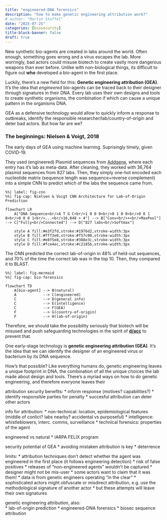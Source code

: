 ```yaml
---
title: "engineered-DNA forensics"
description: "how to make genetic engineering attribution work?"
# author: "Martin Stoffel"
date: "2025-07-25"
categories: [biosecurity]
title-block-banner: false
draft: true
---
```



New synthetic bio-agents are created in labs around the world. Often enough, something goes wrong and a virus escapes the lab. More worringly, bad actors could misuse biotech to create vastly more dangerous weapons than ever before. Unlike with non-biological things, its difficult to figure out **who** developed a bio-agent in the first place.

Luckily, there's a new field for this: **Genetic engineering attribution (GEA)**. It's the idea that *engineered* bio-agents can be traced back to their designer through signatures in their DNA. Every lab uses their own designs and tools to create synthetic organisms, the combination if which can cause a unique pattern in the organisms DNA. 

GEA as a defensive technology would allow to quickly inform a response to outbreaks, identify the responsible researcher/lab/country-of-origin and deter bad actors. But how far are we?

### The beginnings: Nielsen & Voigt, 2018

The early days of GEA using machine learning. Suprisingly timely, given COVID-19. 

They used (engineered) Plasmid sequences from [Addgene](https://www.addgene.org/), where each entry has it's lab as meta-data. After cleaning, they worked with 36,764 plasmid sequences from 827 labs. Then, they simply one-hot encoded each nucleotide matrix (sequence length was sequence+reverse complement) into a simple CNN to predict which of the labs the sequence came from. 

```mermaid
%%| label: fig-cnn
%%| fig-cap: Nielsen & Voigt CNN Architecture for Lab-of-Origin Prediction

flowchart LR
    A["DNA Sequence<br/>A T G C<br/>1 0 0 0<br/>0 1 0 0<br/>0 0 1 0<br/>0 0 0 1<br/>...<br/>16,048 × 4"] --> B["Conv<br/>+<br/>MaxPool"] --> C["Fully<br/>Connected"] --> D["827 labs<br/>Softmax"]
    
    style A fill:#e3f2fd,stroke:#1976d2,stroke-width:3px
    style B fill:#fff3e0,stroke:#f57c00,stroke-width:3px
    style C fill:#e8f5e8,stroke:#388e3c,stroke-width:3px
    style D fill:#fce4ec,stroke:#c2185b,stroke-width:3px
```

The CNN predicted the correct lab-of-origin in 48% of held-out sequences, and 70% of the time the correct lab was in the top 10. 
Then, they compared it to BLAST.

```mermaid
%%| label: fig-mermaid
%%| fig-cap: bio-forensics

flowchart TD
    A[bio-agent] --> B(natural)
    A            --> C(engineered)
    C            --> D(general info)
    C            --> E(intelligence)
    C            --> F(GEA)
    F            --> G(country-of-origin)
    F            --> H(lab-of-origin)    
```





Therefore, we should take the possibility seriously that biotech will be misused and push safeguarding technologies in the spirit of [**d/acc**](../dacc-bio/) to prevent that.

One early-stage technology is **genetic engineering attribution (GEA)**. It's the idea that we can identify the designer of an engineered virus or bacterium by its DNA sequence. 

How's that possible? Like everything humans do, genetic engineering leaves a unique footprint in DNA, the combination of all the unique choices the lab made about design and tools. There's a myriad ways on how to do genetic engineering, and therefore everyone leaves their

attribution security benefits:
* inform response (motives? capabilities?)
* identify responsible parties for penalty
* succesful attribution can deter other actors

info for attribution:
* non-technical: location, epidemiological features (middle of conlict? labs nearby? accidental vs purposeful)
* intelligence: whistleblowers, interc. comms, surveillance
* technical forensics: properties of the agent

engineered vs natural
* IARPA FELIX program

security potential of GEA
* avoiding mistaken attribution is key
* deterrence

limits:
* attribution techniques don't detect whether the agent was engineered in the first place (it follows engineering detection)
* risk of false positives
* releases of "non-engineered agents" wouldn't be captured
* designer might not be mis-user
* some actors want to claim that it was them!
* data is from genetic engineers operating "in the clear" 
* sophisticated actors might obfuscate or misdirect attribution,
e.g. use the methodological signature of another actor
    * but these attempts will leave their own signatures

genetic engineering attribution, also:  
* lab-of-origin prediction
* engineered-DNA forensics
* biosec sequence attribution

